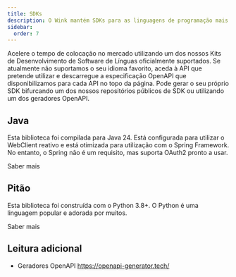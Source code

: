 ```yaml
---
title: SDKs
description: O Wink mantém SDKs para as linguagens de programação mais populares.
sidebar:
  order: 7
---
```


Acelere o tempo de colocação no mercado utilizando um dos nossos Kits de Desenvolvimento de Software de Línguas oficialmente suportados.
Se atualmente não suportamos o seu idioma favorito, aceda à API que pretende utilizar e descarregue a especificação OpenAPI que disponibilizamos para cada API no topo da página. Pode gerar o seu próprio SDK bifurcando um dos nossos repositórios públicos de SDK ou utilizando um dos geradores OpenAPI.

## Java

Esta biblioteca foi compilada para Java 24. Está configurada para utilizar o WebClient reativo e está otimizada para utilização com o Spring Framework. No entanto, o Spring não é um requisito, mas suporta OAuth2 pronto a usar.

<LinkButton href="https://github.com/wink-travel/wink-sdk-java" variant="secondary" icon="external">
  Saber mais
</LinkButton>


## Pitão

Esta biblioteca foi construída com o Python 3.8+. O Python é uma linguagem popular e adorada por muitos.

<LinkButton href="https://github.com/wink-travel/wink-sdk-python" variant="secondary" icon="external">
  Saber mais
</LinkButton>


## Leitura adicional

* Geradores OpenAPI <https://openapi-generator.tech/>

